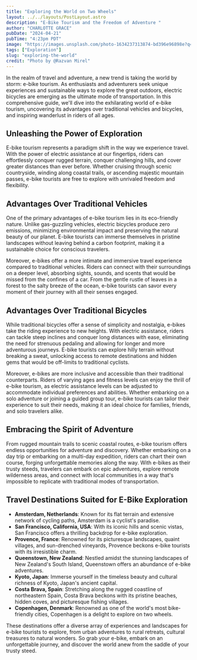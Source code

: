 ```yaml
---
title: "Exploring the World on Two Wheels"
layout: ../../layouts/PostLayout.astro
description: "E-Bike Tourism and the Freedom of Adventure "
author: "CHARLOTTE GRACE"
pubDate: "2024-04-21"
pubTime: "4:23pm PDT"
image: "https://images.unsplash.com/photo-1634237313874-bd396e96898e?q=80&w=2664&auto=format&fit=crop&ixlib=rb-4.0.3&ixid=M3wxMjA3fDB8MHxwaG90by1wYWdlfHx8fGVufDB8fHx8fA%3D%3D"
tags: ["Exploration"]
slug: "exploring-the-world"
credit: "Photo by @Razvan Mirel"
---
```


In the realm of travel and adventure, a new trend is taking the world by storm: e-bike tourism. As enthusiasts and adventurers seek unique experiences and sustainable ways to explore the great outdoors, electric bicycles are emerging as the ultimate mode of transportation. In this comprehensive guide, we'll dive into the exhilarating world of e-bike tourism, uncovering its advantages over traditional vehicles and bicycles, and inspiring wanderlust in riders of all ages.

## Unleashing the Power of Exploration

E-bike tourism represents a paradigm shift in the way we experience travel. With the power of electric assistance at our fingertips, riders can effortlessly conquer rugged terrain, conquer challenging hills, and cover greater distances than ever before. Whether cruising through scenic countryside, winding along coastal trails, or ascending majestic mountain passes, e-bike tourists are free to explore with unrivaled freedom and flexibility.

## Advantages Over Traditional Vehicles

One of the primary advantages of e-bike tourism lies in its eco-friendly nature. Unlike gas-guzzling vehicles, electric bicycles produce zero emissions, minimizing environmental impact and preserving the natural beauty of our planet. E-bike tourists can immerse themselves in pristine landscapes without leaving behind a carbon footprint, making it a sustainable choice for conscious travelers.

Moreover, e-bikes offer a more intimate and immersive travel experience compared to traditional vehicles. Riders can connect with their surroundings on a deeper level, absorbing sights, sounds, and scents that would be missed from the confines of a car. From the gentle rustle of leaves in a forest to the salty breeze of the ocean, e-bike tourists can savor every moment of their journey with all their senses engaged.

## Advantages Over Traditional Bicycles

While traditional bicycles offer a sense of simplicity and nostalgia, e-bikes take the riding experience to new heights. With electric assistance, riders can tackle steep inclines and conquer long distances with ease, eliminating the need for strenuous pedaling and allowing for longer and more adventurous journeys. E-bike tourists can explore hilly terrain without breaking a sweat, unlocking access to remote destinations and hidden gems that would be off-limits to traditional cyclists.

Moreover, e-bikes are more inclusive and accessible than their traditional counterparts. Riders of varying ages and fitness levels can enjoy the thrill of e-bike tourism, as electric assistance levels can be adjusted to accommodate individual preferences and abilities. Whether embarking on a solo adventure or joining a guided group tour, e-bike tourists can tailor their experience to suit their needs, making it an ideal choice for families, friends, and solo travelers alike.

## Embracing the Spirit of Adventure

From rugged mountain trails to scenic coastal routes, e-bike tourism offers endless opportunities for adventure and discovery. Whether embarking on a day trip or embarking on a multi-day expedition, riders can chart their own course, forging unforgettable memories along the way. With e-bikes as their trusty steeds, travelers can embark on epic adventures, explore remote wilderness areas, and connect with local communities in a way that's impossible to replicate with traditional modes of transportation.

## Travel Destinations Suited for E-Bike Exploration

- **Amsterdam, Netherlands**: Known for its flat terrain and extensive network of cycling paths, Amsterdam is a cyclist's paradise.
- **San Francisco, California, USA**: With its iconic hills and scenic vistas, San Francisco offers a thrilling backdrop for e-bike exploration.
- **Provence, France**: Renowned for its picturesque landscapes, quaint villages, and sun-drenched vineyards, Provence beckons e-bike tourists with its irresistible charm.
- **Queenstown, New Zealand**: Nestled amidst the stunning landscapes of New Zealand's South Island, Queenstown offers an abundance of e-bike adventures.
- **Kyoto, Japan**: Immerse yourself in the timeless beauty and cultural richness of Kyoto, Japan's ancient capital.
- **Costa Brava, Spain**: Stretching along the rugged coastline of northeastern Spain, Costa Brava beckons with its pristine beaches, hidden coves, and picturesque fishing villages.
- **Copenhagen, Denmark**: Renowned as one of the world's most bike-friendly cities, Copenhagen is a delight to explore on two wheels.

These destinations offer a diverse array of experiences and landscapes for e-bike tourists to explore, from urban adventures to rural retreats, cultural treasures to natural wonders. So grab your e-bike, embark on an unforgettable journey, and discover the world anew from the saddle of your trusty steed.
